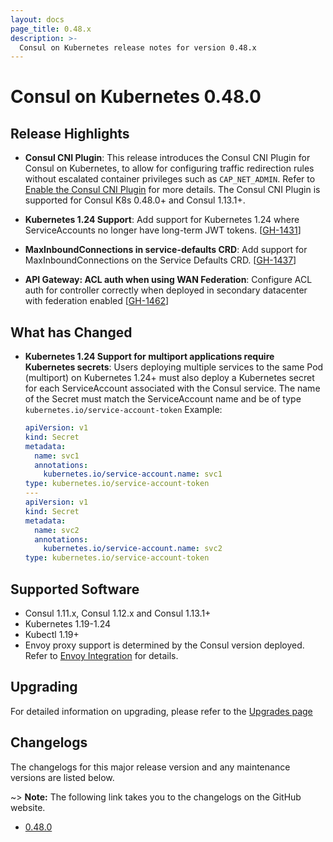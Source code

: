 ```yaml
---
layout: docs
page_title: 0.48.x
description: >-
  Consul on Kubernetes release notes for version 0.48.x
---
```


# Consul on Kubernetes 0.48.0

## Release Highlights

- **Consul CNI Plugin**: This release introduces the Consul CNI Plugin for Consul on Kubernetes, to allow for configuring traffic redirection rules without escalated container privileges such as `CAP_NET_ADMIN`. Refer to [Enable the Consul CNI Plugin](/docs/k8s/installation/install#enable-the-consul-cni-plugin) for more details. The Consul CNI Plugin is supported for Consul K8s 0.48.0+ and Consul 1.13.1+.

- **Kubernetes 1.24 Support**: Add support for Kubernetes 1.24 where ServiceAccounts no longer have long-term JWT tokens. [[GH-1431](https://github.com/hashicorp/consul-k8s/pull/1431)]
  
- **MaxInboundConnections in service-defaults CRD**: Add support for MaxInboundConnections on the Service Defaults CRD. [[GH-1437](https://github.com/hashicorp/consul-k8s/pull/1437)]

- **API Gateway: ACL auth when using WAN Federation**: Configure ACL auth for controller correctly when deployed in secondary datacenter with federation enabled [[GH-1462](https://github.com/hashicorp/consul-k8s/pull/1462)]

## What has Changed

- **Kubernetes 1.24 Support for multiport applications require Kubernetes secrets**: Users deploying multiple services to the same Pod (multiport) on Kubernetes 1.24+ must also deploy a Kubernetes secret for each ServiceAccount associated with the Consul service. The name of the Secret must match the ServiceAccount name and be of type `kubernetes.io/service-account-token`
Example:

  ```yaml
  apiVersion: v1
  kind: Secret
  metadata:
    name: svc1
    annotations:
      kubernetes.io/service-account.name: svc1
  type: kubernetes.io/service-account-token
  ---
  apiVersion: v1
  kind: Secret
  metadata:
    name: svc2
    annotations:
      kubernetes.io/service-account.name: svc2
  type: kubernetes.io/service-account-token
  ```

## Supported Software

- Consul 1.11.x, Consul 1.12.x and Consul 1.13.1+
- Kubernetes 1.19-1.24
- Kubectl 1.19+
- Envoy proxy support is determined by the Consul version deployed. Refer to
  [Envoy Integration](/docs/connect/proxies/envoy) for details.

## Upgrading

For detailed information on upgrading, please refer to the [Upgrades page](/docs/k8s/upgrade)

## Changelogs

The changelogs for this major release version and any maintenance versions are listed below.

~> **Note:** The following link takes you to the changelogs on the GitHub website.

- [0.48.0](https://github.com/hashicorp/consul-k8s/releases/tag/v0.48.0)
